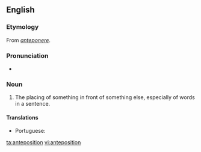 ==English==

===Etymology===
From {{etyl|la|en}} ''[[anteponere]]''.

===Pronunciation===
* {{IPA|/æntɪpəˈzɪʃən/|lang=en}}

===Noun===
{{en-noun}}

# {{lb|en|rare}} The placing of something in front of something else, especially of words in a sentence.

====Translations====
{{trans-top|the placing of something in front of something else}}
* Portuguese: {{t|pt|anteposição|f}}
{{trans-mid}}
{{trans-bottom}}

[[ta:anteposition]]
[[vi:anteposition]]